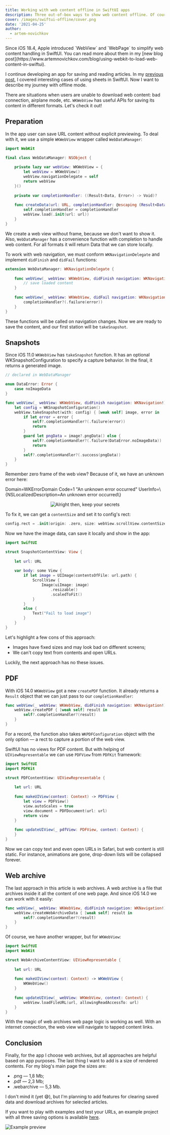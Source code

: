```yaml
---
title: Working with web content offline in SwiftUI apps
description: Three out-of-box ways to show web content offline. Of course, with SwiftUI examples
cover: /images/swiftui-offline/cover.png
date: '2021-04-25'
author:
  - artem-novichkov
---
```


<Callout type="info" emoji="️ℹ️">
  Since iOS 18.4, Apple introduced `WebView` and `WebPage` to simplify web content handling in SwiftUI. You can read more about them in my [new blog post](https://www.artemnovichkov.com/blog/using-webkit-to-load-web-content-in-swiftui).
</Callout>

I continue developing an app for saving and reading articles. In my [previous post](https://artemnovichkov.com/blog/sheet-happens), I covered interesting cases of using sheets in SwiftUI. Now I want to describe my journey with offline mode.

There are situations when users are unable to download web content: bad connection, airplane mode, etc. `WKWebView` has useful APIs for saving its content in different formats. Let's check it out!

## Preparation

In the app user can save URL content without explicit previewing. To deal with it, we use a simple `WKWebView` wrapper called `WebDataManager`:

```swift
import WebKit

final class WebDataManager: NSObject {
    
    private lazy var webView: WKWebView = {
        let webView = WKWebView()
        webView.navigationDelegate = self
        return webView
    }()
    
    private var completionHandler: ((Result<Data, Error>) -> Void)?
    
    func createData(url: URL, completionHandler: @escaping (Result<Data, Error>) -> Void) {
        self.completionHandler = completionHandler
        webView.load(.init(url: url))
    }
}
```

We create a web view without frame, because we don't want to show it. Also, `WebDataManager` has a convenience function with completion to handle web content. For all formats it will return Data that we can store locally.

To work with web navigation, we must conform `WKNavigationDelegate` and implement `didFinish` and `didFail` functions:

```swift
extension WebDataManager: WKNavigationDelegate {
    
    func webView(_ webView: WKWebView, didFinish navigation: WKNavigation!) {
        // save loaded content
    }
    
    func webView(_ webView: WKWebView, didFail navigation: WKNavigation!, withError error: Error) {
        completionHandler?(.failure(error))
    }
}
```

These functions will be called on navigation changes. Now we are ready to save the content, and our first station will be `takeSnapshot`.

## Snapshots

Since iOS 11.0 `WKWebView` has `takeSnapshot` function. It has an optional WKSnapshotConfiguration to specify a capture behavior. In the final, it returns a generated image.

```swift
// declared in WebDataManager

enum DataError: Error {
    case noImageData
}

func webView(_ webView: WKWebView, didFinish navigation: WKNavigation!) {
    let config = WKSnapshotConfiguration()
    webView.takeSnapshot(with: config) { [weak self] image, error in
        if let error = error {
            self?.completionHandler?(.failure(error))
            return
        }
        guard let pngData = image?.pngData() else {
            self?.completionHandler?(.failure(DataError.noImageData))
            return
        }
        self?.completionHandler?(.success(pngData))
    }
}
```

Remember zero frame of the web view? Because of it, we have an unknown error here:

<Callout type="error" emoji="️🚫">
  Domain=WKErrorDomain Code=1 "An unknown error occurred" UserInfo=\{NSLocalizedDescription=An unknown error occurred\}
</Callout>

<p align="center">
  <img src="https://media.giphy.com/media/S5n7Wkhhw5A2IrfKER/giphy.gif" alt="Alright then, keep your secrets" />
</p>

To fix it, we can get a `contentSize` and set it to config's rect:

```swift
config.rect = .init(origin: .zero, size: webView.scrollView.contentSize)
```

Now we have the image data, can save it locally and show in the app:

```swift
import SwiftUI

struct SnapshotContentView: View {
    
    let url: URL
    
    var body: some View {
        if let image = UIImage(contentsOfFile: url.path) {
            ScrollView {
                Image(uiImage: image)
                    .resizable()
                    .scaledToFit()
            }
        }
        else {
            Text("Fail to load image")
        }
    }
}
```

Let's highlight a few cons of this approach:

- Images have fixed sizes and may look bad on different screens;
- We can't copy text from contents and open URLs.

Luckily, the next approach has no these issues.

## PDF

With iOS 14.0 `WKWebView` got a new `createPDF` function. It already returns a `Result` object that we can just pass to our `completionHandler`:

```swift
func webView(_ webView: WKWebView, didFinish navigation: WKNavigation!) {
    webView.createPDF { [weak self] result in
        self?.completionHandler?(result)
    }
}
```

For a record, the function also takes `WKPDFConfiguration` object with the only option — a rect to capture a portion of the web view.

SwiftUI has no views for PDF content. But with helping of `UIViewRepresentable` we can use `PDFView` from `PDFKit` framework:

```swift
import SwiftUI
import PDFKit

struct PDFContentView: UIViewRepresentable {
    
    let url: URL
    
    func makeUIView(context: Context) -> PDFView {
        let view = PDFView()
        view.autoScales = true
        view.document = PDFDocument(url: url)
        return view
    }
    
    func updateUIView(_ pdfView: PDFView, context: Context) {
    }
}
```

Now we can copy text and even open URLs in Safari, but web content is still static. For instance, animations are gone, drop-down lists will be collapsed forever.

## Web archive

The last approach in this article is web archives. A web archive is a file that archives inside it all the content of one web page. And since iOS 14.0 we can work with it easily:

```swift
func webView(_ webView: WKWebView, didFinish navigation: WKNavigation!) {
    webView.createWebArchiveData { [weak self] result in
        self?.completionHandler?(result)
    }
}
```

Of course, we have another wrapper, but for `WKWebView`:

```swift
import SwiftUI
import WebKit

struct WebArchiveContentView: UIViewRepresentable {
    
    let url: URL
    
    func makeUIView(context: Context) -> WKWebView {
        WKWebView()
    }
    
    func updateUIView(_ webView: WKWebView, context: Context) {
        webView.loadFileURL(url, allowingReadAccessTo: url)
    }
}
```

With the magic of web archives web page logic is working as well. With an internet connection, the web view will navigate to tapped content links.

## Conclusion

Finally, for the app I choose web archives, but all approaches are helpful based on app purposes. The last thing I want to add is a size of rendered contents. For my blog's main page the sizes are:

- .png — 1,8 Mb;
- .pdf — 2,3 Mb;
- .webarchive — 5,3 Mb.

I don't mind it (yet 😅), but I'm planning to add features for clearing saved data and download archives for selected articles.

If you want to play with examples and test your URLs, an example project with all three saving options is available [here](https://github.com/artemnovichkov/OfflineDataExample).

![Example preview](/images/swiftui-offline/example-preview.png)
